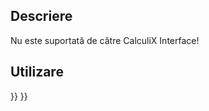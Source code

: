 <languages/>

{{VeryImportantMessage|Obsolete ({{VersionPlus|1.0}}).}}

{{Docnav
|
|
|[[FEM_Workbench|FEM]]
|
|
|IconC=Workbench_FEM.svg
}}

<div class="mw-translate-fuzzy">
{{GuiCommand|Name=FEM ConstraintPulley|MenuLocation=Model → Mechanical Constraints → Constraint pulley||Workbenches=[[FEM_Workbench|FEM]]|Shortcut=|SeeAlso=[[FEM_tutorial|FEM tutorial]]}}
</div>

<span id="Description"></span>
==Descriere==

Nu este suportată de către CalculiX Interface! 

<span id="Usage"></span>
<div class="mw-translate-fuzzy">
==Utilizare==
</div>


{{Docnav
|
|
|[[FEM_Workbench|FEM]]
|
|
|IconC=Workbench_FEM.svg
}}

{{FEM Tools navi{{#translation:}}}}
{{Userdocnavi{{#translation:}}}}